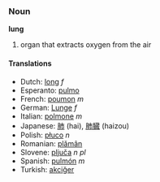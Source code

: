 ===Noun===
'''lung'''

#organ that extracts oxygen from the air

====Translations====
*Dutch: [[long]] ''f''
*Esperanto: [[pulmo]]
*French: [[poumon]] ''m''
*German: [[Lunge]] ''f''
*Italian: [[polmone]] ''m''
*Japanese: [[肺]] (hai), [[肺臓]] (haizou)
*Polish: [[płuco]] ''n''
*Romanian: [[plămân]]
*Slovene: [[pljuča]] ''n pl''
*Spanish: [[pulmón]] ''m''
*Turkish: [[akciğer]]